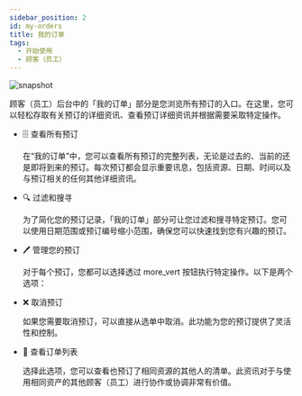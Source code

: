 ---
sidebar_position: 2
id: my-orders
title: 我的订单
tags:
  - 开始使用
  - 顾客（员工）
---



<BrowserWindow url={url}>

![snapshot](../../assets/user/my-orders.png)

</BrowserWindow>

顾客（员工）后台中的「我的订单」部分是您浏览所有预订的入口。在这里，您可以轻松存取有关预订的详细资讯、查看预订详细资讯并根据需要采取特定操作。

- 🗄️ 查看所有预订

  在“我的订单”中，您可以查看所有预订的完整列表，无论是过去的、当前的还是即将到来的预订。每次预订都会显示重要讯息，包括资源、日期、时间以及与预订相关的任何其他详细资讯。

- 🔍 过滤和搜寻

  为了简化您的预订记录，「我的订单」部分可让您过滤和搜寻特定预订。您可以使用日期范围或预订编号缩小范围，确保您可以快速找到您有兴趣的预订。

- 🖊️ 管理您的预订

  对于每个预订，您都可以选择透过 <span class="icon">more_vert</span> 按钮执行特定操作。以下是两个选项：

- ❌ 取消预订

  如果您需要取消预订，可以直接从选单中取消。此功能为您的预订提供了灵活性和控制。

- 👀 查看订单列表

  选择此选项，您可以查看也预订了相同资源的其他人的清单。此资讯对于与使用相同资产的其他顾客（员工）进行协作或协调非常有价值。
